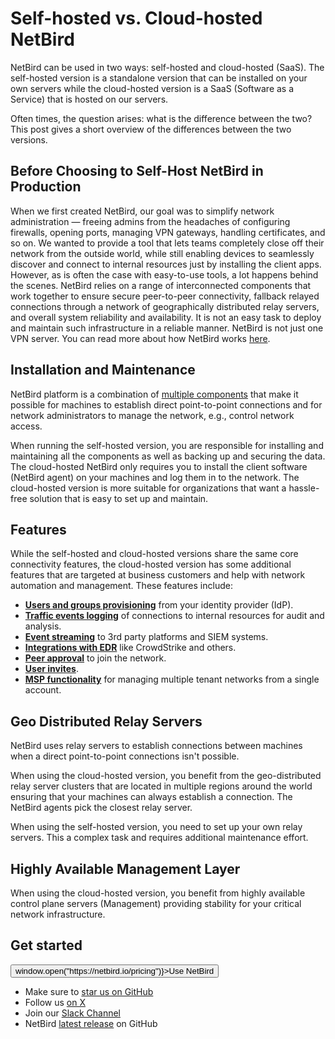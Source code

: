 # Self-hosted vs. Cloud-hosted NetBird

NetBird can be used in two ways: self-hosted and cloud-hosted (SaaS). The self-hosted version is a standalone version
that can be installed on your own servers while the cloud-hosted version is a SaaS (Software as a Service) that is hosted
on our servers.

Often times, the question arises: what is the difference between the two? This post gives a short overview of the
differences between the two versions.

## Before Choosing to Self-Host NetBird in Production

When we first created NetBird, our goal was to simplify network administration — freeing admins from the headaches of
configuring firewalls, opening ports, managing VPN gateways, handling certificates, and so on. We wanted to provide a
tool that lets teams completely close off their network from the outside world, while still enabling devices to seamlessly
discover and connect to internal resources just by installing the client apps. However, as is often the case with easy-to-use tools,
a lot happens behind the scenes. NetBird relies on a range of interconnected components that work together to ensure secure
peer-to-peer connectivity, fallback relayed connections through a network of geographically distributed relay servers,
and overall system reliability and availability. It is not an easy task to deploy and maintain such infrastructure in
a reliable manner. NetBird is not just one VPN server. You can read more about how NetBird works [here](/about-netbird/how-netbird-works).

## Installation and Maintenance

NetBird platform is a combination of [multiple components](/about-netbird/how-netbird-works) that make it possible for
machines to establish direct point-to-point connections and for network administrators to manage the network,
e.g., control network access.

When running the self-hosted version, you are responsible for installing and maintaining all the components as well as backing up
and securing the data.
The cloud-hosted NetBird only requires you to install the client software (NetBird agent) on your machines and log them in to the network.
The cloud-hosted version is more suitable for organizations that want a hassle-free solution that is easy to set up and maintain.

## Features

While the self-hosted and cloud-hosted versions share the same core connectivity features, the cloud-hosted version has
some additional features that are targeted at business customers and help with network automation and management. These features include:

- **[Users and groups provisioning](/how-to/idp-sync)** from your identity provider (IdP).
- **[Traffic events logging](/how-to/traffic-events-logging)** of connections to internal resources for audit and analysis.
- **[Event streaming](/how-to/activity-event-streaming)** to 3rd party platforms and SIEM systems.
- **[Integrations with EDR](/how-to/endpoint-detection-and-response)** like CrowdStrike and others.
- **[Peer approval](/how-to/approve-peers)** to join the network.
- **[User invites](/how-to/add-users-to-your-network#direct-user-invites)**.
- **[MSP functionality](/how-to/msp-portal)** for managing multiple tenant networks from a single account.

## Geo Distributed Relay Servers

NetBird uses relay servers to establish connections between machines when a direct point-to-point connections isn't possible.

When using the cloud-hosted version, you benefit from the geo-distributed relay server clusters that are located in multiple regions
around the world ensuring that your machines can always establish a connection. The NetBird agents pick the closest relay server.

When using the self-hosted version, you need to set up your own relay servers. This a complex task and requires additional
maintenance effort.

## Highly Available Management Layer

When using the cloud-hosted version, you benefit from highly available control plane servers (Management) providing stability for
your critical network infrastructure.

## Get started
<p float="center" >
    <Button name="button" className="button-5" onClick={() => window.open("https://netbird.io/pricing")}>Use NetBird</Button>
</p>

- Make sure to [star us on GitHub](https://github.com/netbirdio/netbird)
- Follow us [on X](https://x.com/netbird)
- Join our [Slack Channel](https://join.slack.com/t/netbirdio/shared_invite/zt-31rofwmxc-27akKd0Le0vyRpBcwXkP0g)
- NetBird [latest release](https://github.com/netbirdio/netbird/releases) on GitHub
